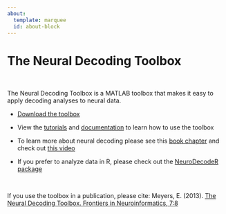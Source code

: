 ---
about:
  template: marquee
  id: about-block
---

::: {#about-block}
:::

# The Neural Decoding Toolbox

<br>

The Neural Decoding Toolbox is a MATLAB toolbox that makes it easy to apply decoding analyses to neural data.

- [Download the toolbox](/downloads/download-the-toolbox/)

- View the [tutorials](/tutorials/) and [documentation](toolbox-design/) to learn how to use the toolbox

- To learn more about neural decoding please see this [book chapter](https://emeyers.scripts.mit.edu/emeyers/wp-content/uploads/publications/Meyers_visual_population_codes_2011.pdf) and check out [this video](https://www.youtube.com/watch?v=FMb-HSnaNs4)

- If you prefer to analyze data in R, please check out the [NeuroDecodeR package](https://github.com/emeyers/NeuroDecodeR)

<br>

If you use the toolbox in a publication, please cite: Meyers, E. (2013). <a href= "https://www.frontiersin.org/articles/10.3389/fninf.2013.00008/full">The Neural Decoding Toolbox. Frontiers in Neuroinformatics, 7:8</a>




